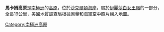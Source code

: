 {{coord|82|56|S|161|10|E|display=title}}

'''馬卡姆高原'''是[[南極洲|南極洲]]的[[高原|高原]]，位於[[沙克爾頓海岸|沙克爾頓海岸]]，屬於[[伊麗莎白女王嶺|伊麗莎白女王嶺]]的一部分，全長19公里，[[美國地質調查局|美國地質調查局]]根據測量和海軍空中照片繪入地圖。

{{DEFAULTSORT:Markham Plateau}}
[[Category:南極洲高原|Category:南極洲高原]]


{{ShackletonCoast-geo-stub}}